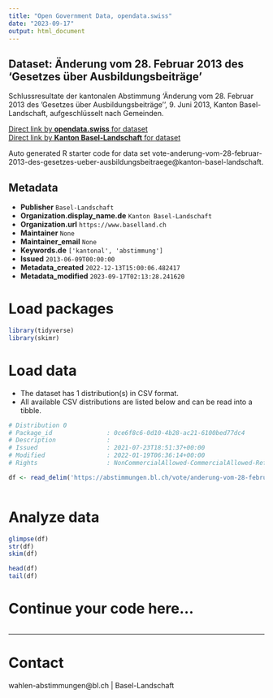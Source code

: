 ```yaml
---
title: "Open Government Data, opendata.swiss"
date: "2023-09-17"
output: html_document
---
```


## Dataset: Änderung vom 28. Februar 2013 des 'Gesetzes über Ausbildungsbeiträge'

Schlussresultate der kantonalen Abstimmung 'Änderung vom 28. Februar 2013 des 'Gesetzes über Ausbildungsbeiträge'', 9. Juni 2013, Kanton Basel-Landschaft, aufgeschlüsselt nach Gemeinden.

[Direct link by **opendata.swiss** for dataset](https://opendata.swiss/de/dataset/anderung-vom-28-februar-2013-des-gesetzes-uber-ausbildungsbeitrage)<br>
[Direct link by **Kanton Basel-Landschaft** for dataset](https://abstimmungen.bl.ch/vote/anderung-vom-28-februar-2013-des-gesetzes-ueber-ausbildungsbeitraege/data)

Auto generated R starter code for data set vote-anderung-vom-28-februar-2013-des-gesetzes-ueber-ausbildungsbeitraege@kanton-basel-landschaft.

## Metadata

- **Publisher** `Basel-Landschaft`
- **Organization.display_name.de** `Kanton Basel-Landschaft`
- **Organization.url** `https://www.baselland.ch`
- **Maintainer** `None`
- **Maintainer_email** `None`
- **Keywords.de** `['kantonal', 'abstimmung']`
- **Issued** `2013-06-09T00:00:00`
- **Metadata_created** `2022-12-13T15:00:06.482417`
- **Metadata_modified** `2023-09-17T02:13:28.241620`


# Load packages

```r

library(tidyverse)
library(skimr)

```

# Load data

-   The dataset has 1 distribution(s) in CSV format.
-   All available CSV distributions are listed below and can be read into a tibble.

```r

# Distribution 0
# Package_id               : 0ce6f8c6-0d10-4b28-ac21-6100bed77dc4
# Description              : 
# Issued                   : 2021-07-23T18:51:37+00:00
# Modified                 : 2022-01-19T06:36:14+00:00
# Rights                   : NonCommercialAllowed-CommercialAllowed-ReferenceRequired

df <- read_delim('https://abstimmungen.bl.ch/vote/anderung-vom-28-februar-2013-des-gesetzes-ueber-ausbildungsbeitraege/data-csv')



```

# Analyze data

```r

glimpse(df)
str(df)
skim(df)

head(df)
tail(df)

```

# Continue your code here...

```r

```

------------------------------------------------------------------------

# Contact

wahlen-abstimmungen@bl.ch | Basel-Landschaft

